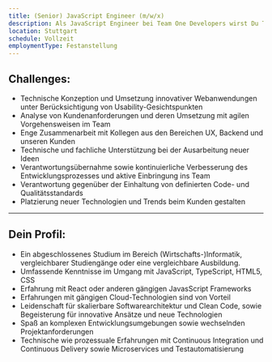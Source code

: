 ```yaml
---
title: (Senior) JavaScript Engineer (m/w/x)
description: Als JavaScript Engineer bei Team One Developers wirst Du Teil eines qualitätsverliebten Entwicklungsteams und unterstützt in spannenden, anspruchsvollen Projekten. Wir arbeiten in unseren JavaScript-Teams ​mit allen gängigen und modernen Technologien, z.B. Reacts.JS, Node.JS, GraphQL und MongoDB.
location: Stuttgart
schedule: Vollzeit
employmentType: Festanstellung
---
```


## Challenges:

- Technische Konzeption und Umsetzung innovativer Webanwendungen unter Berücksichtigung von Usability-Gesichtspunkten
- Analyse von Kundenanforderungen und deren Umsetzung mit agilen Vorgehensweisen im Team
- Enge Zusammenarbeit mit Kollegen aus den Bereichen UX, Backend und unseren Kunden
- Technische und fachliche Unterstützung bei der Ausarbeitung neuer Ideen
- Verantwortungsübernahme sowie kontinuierliche Verbesserung des Entwicklungsprozesses und aktive Einbringung ins Team
- Verantwortung gegenüber der Einhaltung von definierten Code- und Qualitätsstandards
- Platzierung neuer Technologien und Trends beim Kunden gestalten

---

## Dein Profil:

- Ein abgeschlossenes Studium im Bereich (Wirtschafts-)Informatik, vergleichbarer Studiengänge oder eine vergleichbare Ausbildung.
- Umfassende Kenntnisse im Umgang mit JavaScript, TypeScript, HTML5, CSS
- Erfahrung mit React oder anderen gängigen JavasScript Frameworks
- Erfahrungen mit gängigen Cloud-Technologien sind von Vorteil
- Leidenschaft für skalierbare Softwarearchitektur und Clean Code, sowie Begeisterung für innovative Ansätze und neue Technologien
- Spaß an komplexen Entwicklungsumgebungen sowie wechselnden Projektanforderungen
- Technische wie prozessuale Erfahrungen mit Continuous Integration und Continuous Delivery sowie Microservices und Testautomatisierung
